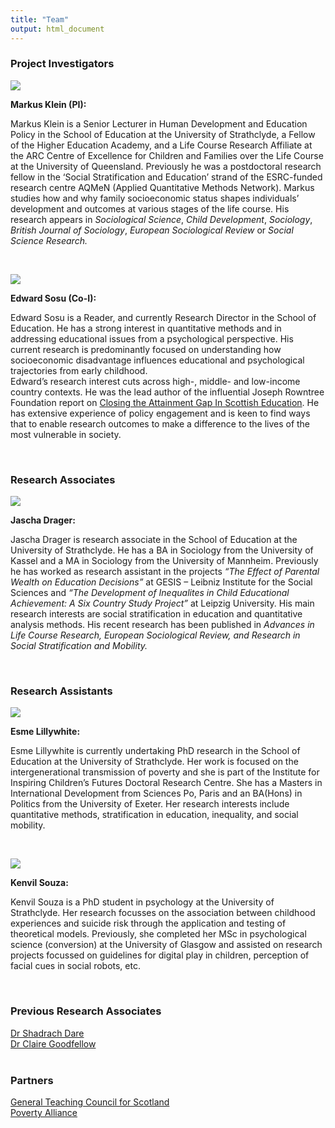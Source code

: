 ```yaml
---
title: "Team"
output: html_document
---
```


<style type="text/css">
.title {
  display: none;
}

#getting-started img {
  margin-right: 10px;
}

<div class="row" style="padding-top: 30px;">
<div class="col-sm-8">

</style>


### Project Investigators  

<div class="row">
<div class="col-sm-3">


![](images/mk.jpg)
</div>

<div class="col-sm-9"> 
<p>**Markus Klein (PI): ** 

Markus Klein is a Senior Lecturer in Human Development and Education Policy in the School of Education at the University of Strathclyde, a Fellow of the Higher Education Academy, and a Life Course Research Affiliate at the ARC Centre of Excellence for Children and Families over the Life Course at the University of Queensland. Previously he was a postdoctoral research fellow in the ‘Social Stratification and Education’ strand of the ESRC-funded research centre AQMeN (Applied Quantitative Methods Network). Markus studies how and why family socioeconomic status shapes individuals’ development and outcomes at various stages of the life course. His research appears in <i>Sociological Science</i>, <i>Child Development</i>, <i>Sociology</i>, <i>British Journal of Sociology</i>, <i>European Sociological Review</i> or <i>Social Science Research.</i>  </p>
</div>
</div><br>


<div class="row">
<div class="col-sm-3">


![](images/es.jpg)
</div>

<div class="col-sm-9"> 
<p>**Edward Sosu (Co-I):**

Edward Sosu is a Reader, and currently Research Director in the School of Education. He has a strong interest in quantitative methods and in addressing educational issues from a psychological perspective. His current research is predominantly focused on understanding how socioeconomic disadvantage influences educational and psychological trajectories from early childhood.  
Edward’s research interest cuts across high-, middle- and low-income country contexts. He was the lead author of the influential Joseph Rowntree Foundation report on [Closing the Attainment Gap In Scottish Education](http://www.jrf.org.uk/sites/files/jrf/education-attainment-scotland-full.pdf). He has extensive experience of policy engagement and is keen to find ways that to enable research outcomes to make a difference to the lives of the most vulnerable in society. </p>
</div>
</div><br>

### Research Associates

<div class="row">
<div class="col-sm-3">

![](images/jascha.jpg)

</div>

<div class="col-sm-9"> 
<p>**Jascha Drager: **

Jascha Drager is research associate in the School of Education at the University of Strathclyde. He has a BA in Sociology from the University of Kassel and a MA in Sociology from the University of Mannheim. Previously he has worked as research assistant in the projects <i>“The Effect of Parental Wealth on Education Decisions”</i> at GESIS – Leibniz Institute for the Social Sciences and <i>“The Development of Inequalites in Child Educational Achievement: A Six Country Study Project”</i> at Leipzig University. His main research interests are social stratification in education and quantitative analysis methods. His recent research has been published in <i>Advances in Life Course Research, European Sociological Review, and Research in Social Stratification and Mobility.</i> </p>
</div>
</div><br>

### Research Assistants

<div class="row">
<div class="col-sm-3">

![](images/el.jpg)

</div>

<div class="col-sm-9"> 
<p>**Esme Lillywhite: **

Esme Lillywhite is currently undertaking PhD research in the School of Education at the University of Strathclyde. Her work is focused on the intergenerational transmission of poverty and she is part of the Institute for Inspiring Children's Futures Doctoral Research Centre. She has a Masters in International Development from Sciences Po, Paris and an BA(Hons) in Politics from the University of Exeter. Her research interests include quantitative methods, stratification in education, inequality, and social mobility.</p>
</div>
</div><br>

<div class="row">
<div class="col-sm-3">

![](images/ks.jpg)

</div>

<div class="col-sm-9"> 
<p>**Kenvil Souza: **

Kenvil Souza is a PhD student in psychology at the University of Strathclyde. Her research focusses on the association between childhood experiences and suicide risk through the application and testing of theoretical models. Previously, she completed her MSc in psychological science (conversion) at the University of Glasgow and assisted on research projects focussed on guidelines for digital play in children, perception of facial cues in social robots, etc.</p>
</div>
</div><br>


### Previous Research Associates  
[Dr Shadrach Dare](https://discovery.dundee.ac.uk/en/persons/shadrach-dare)  
[Dr Claire Goodfellow](https://www.researchgate.net/profile/Claire-Goodfellow)  <br>  <br>

### Partners  
[General Teaching Council for Scotland](https://www.gtcs.org.uk/)  
[Poverty Alliance](https://www.povertyalliance.org/)





